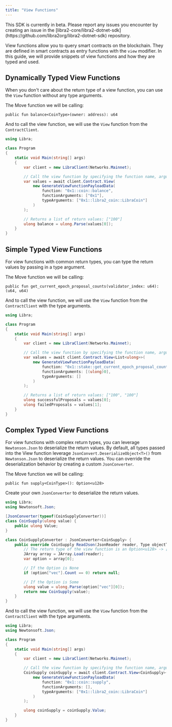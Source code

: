 ```yaml
---
title: "View Functions"
---
```



<Aside type="caution" emoji="❗">
  This SDK is currently in beta. Please report any issues you encounter by
  creating an issue in the
  [libra2-core/libra2-dotnet-sdk](https://github.com/libra2org/libra2-dotnet-sdk)
  repository.
</Aside>

View functions allow you to query smart contracts on the blockchain. They are defined in smart contracts as entry functions with the `view` modifier.
In this guide, we will provide snippets of view functions and how they are typed and used.

## Dynamically Typed View Functions

When you don't care about the return type of a view function, you can use the `View` function without any type arguments.

The Move function we will be calling:

```move
public fun balance<CoinType>(owner: address): u64
```

And to call the view function, we will use the `View` function from the `ContractClient`.

```csharp {9-16}
using Libra;

class Program
{
    static void Main(string[] args)
    {
        var client = new LibraClient(Networks.Mainnet);

        // Call the view function by specifying the function name, arguments, and type arguments
        var values = await client.Contract.View(
            new GenerateViewFunctionPayloadData(
                function: "0x1::coin::balance",
                functionArguments: ["0x1"],
                typeArguments: ["0x1::libra2_coin::LibraCoin"]
            )
        );

        // Returns a list of return values: ["100"]
        ulong balance = ulong.Parse(values[0]);
    }
}
```

## Simple Typed View Functions

For view functions with common return types, you can type the return values by passing in a type argument.

The Move function we will be calling:

```move
public fun get_current_epoch_proposal_counts(validator_index: u64): (u64, u64)
```

And to call the view function, we will use the `View` function from the `ContractClient` with the type arguments.

```csharp {9-16}
using Libra;

class Program
{
    static void Main(string[] args)
    {
        var client = new LibraClient(Networks.Mainnet);

        // Call the view function by specifying the function name, arguments, and type arguments
        var values = await client.Contract.View<List<ulong>>(
            new GenerateViewFunctionPayloadData(
                function: "0x1::stake::get_current_epoch_proposal_counts",
                functionArguments: [(ulong)0],
                typeArguments: []
            )
        );

        // Returns a list of return values: ["100", "100"]
        ulong successfulProposals = values[0];
        ulong failedProposals = values[1];
    }
}
```

## Complex Typed View Functions

For view functions with complex return types, you can leverage `Newtonson.Json` to deserialize the return values. By default,
all types passed into the View function leverage `JsonConvert.DeserializeObject<T>()` from `Newtonson.Json` to deserialize
the return values. You can override the deserialization behavior by creating a custom `JsonConverter`.

The Move function we will be calling:

```move
public fun supply<CoinType>(): Option<u128>
```

Create your own `JsonConverter` to deserialize the return values.

```csharp {9-26}
using Libra;
using Newtonsoft.Json;

[JsonConverter(typeof(CoinSupplyConverter))]
class CoinSupply(ulong value) {
    public ulong Value;
}

class CoinSupplyConverter : JsonConverter<CoinSupply> {
    public override CoinSupply ReadJson(JsonReader reader, Type objectType, CoinSupply existingValue, bool hasExistingValue, JsonSerializer serializer) {
        // The return type of the view function is an Option<u128> -> [{ "vec": [] }] or [{ "vec": ["100"] }]
        JArray array = JArray.Load(reader);
        var option = array[0];

        // If the Option is None
        if (option["vec"].Count == 0) return null;

        // If the Option is Some
        ulong value = ulong.Parse(option["vec"][0]);
        return new CoinSupply(value);
    }
}
```

And to call the view function, we will use the `View` function from the `ContractClient` with the type arguments.

```csharp {10-17}
using Libra;
using Newtonsoft.Json;

class Program
{
    static void Main(string[] args)
    {
        var client = new LibraClient(Networks.Mainnet);

        // Call the view function by specifying the function name, arguments, and type arguments
        CoinSupply coinSupply = await client.Contract.View<CoinSupply>(
            new GenerateViewFunctionPayloadData(
                function: "0x1::coin::supply",
                functionArguments: [],
                typeArguments: ["0x1::libra2_coin::LibraCoin"]
            )
        );

        ulong coinSupply = coinSupply.Value;
    }
}
```
